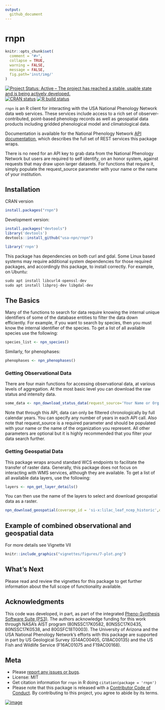 ```yaml
---
output:
  github_document
---
```


rnpn
========

```r
knitr::opts_chunk$set(
  comment = "#>",
  collapse = TRUE,
  warning = FALSE,
  message = FALSE,
  fig.path='inst/img/'
)
```

<!-- badges: start -->
[![Project Status: Active – The project has reached a stable, usable state and is being actively developed.](http://www.repostatus.org/badges/latest/active.svg)](https://www.repostatus.org/)
[![CRAN status](https://www.r-pkg.org/badges/version/rnpn)](https://CRAN.R-project.org/package=rnpn)
[![R build status](https://github.com/usa-npn/rnpn//workflows/R-CMD-check/badge.svg)](https://github.com/usa-npn/rnpn/actions)
<!-- badges: end -->



`rnpn` is an R client for interacting with the USA National Phenology Network data web services. These services include access to a rich set of observer-contributed, point-based phenology records as well as geospatial data products including gridded phenological model and climatological data.

Documentation is available for the National Phenology Network [API documentation](https://docs.google.com/document/d/1yNjupricKOAXn6tY1sI7-EwkcfwdGUZ7lxYv7fcPjO8/edit?hl=en_US), which describes the full set of REST services this package wraps.

There is no need for an API key to grab data from the National Phenology Network but users are required to self identify, on an honor system, against requests that may draw upon larger datasets. For functions that require it, simply populate the request_source parameter with your name or the name of your institution.


## Installation

CRAN version

```r
install.packages("rnpn")
```

Development version:

```r
install.packages("devtools")
library('devtools')
devtools::install_github("usa-npn/rnpn")
```

```r
library('rnpn')
```

This package has dependencies on both curl and gdal. Some Linux based systems may require additional system dependencies for those required packages, and accordingly this package, to install correctly. For example, on Ubuntu:

```r
sudo apt install libcurl4-openssl-dev
sudo apt install libproj-dev libgdal-dev
```


## The Basics

Many of the functions to search for data require knowing the internal unique identifiers of some of the database entities to filter the data down efficiently. For example, if you want to search by species, then you must know the internal identifier of the species. To get a list of all available species use the following:

```r
species_list <- npn_species()
```

Similarly, for phenophases:

```r
phenophases <- npn_phenophases()
```

### Getting Observational Data

There are four main functions for accessing observational data, at various levels of aggregation. At the most basic level you can download the raw status and intensity data.

```r
some_data <- npn_download_status_data(request_source='Your Name or Org Here',years=c(2015),species_id=c(35),states=c('AZ','IL'))
```

Note that through this API, data can only be filtered chronologically by full calendar years. You can specify any number of years in each API call. Also note that request_source is a required parameter and should be populated with your name or the name of the organization you represent.
All other parameters are optional but it is highly recommended that you filter your data search further.

### Getting Geospatial Data

This package wraps around standard WCS endpoints to facilitate the transfer of raster data. Generally, this package does not focus on interacting with WMS services, although they are available. To get a list of all available data layers, use the following:

```r
layers <- npn_get_layer_details()
```
You can then use the name of the layers to select and download geospatial data as a raster.

```r
npn_download_geospatial(coverage_id = 'si-x:lilac_leaf_ncep_historic',date='2016-12-31',format='geotiff',output_path='./six-test-raster.tiff')
```

## Example of combined observational and geospatial data
For more details see Vignette VII

```r
knitr::include_graphics("vignettes/figures/7-plot.png")
```

## What's Next

Please read and review the vignettes for this package to get further information about the full scope of functionality available.

## Acknowledgments

This code was developed, in part, as part of the integrated [Pheno-Synthesis Software Suite (PS3)](https://git.earthdata.nasa.gov/projects/APIS/repos/pheno-synthesis-software-suite/browse).  The authors acknowledge funding for this work through NASA's AIST program  (80NSSC17K0582, 80NSSC17K0435, 80NSSC17K0538, and 80GSFC18T0003). The University of Arizona and the USA National Phenology Network's efforts with this package are supported in part by US Geological Survey (G14AC00405, G18AC00135) and the US Fish and Wildlife Service (F16AC01075 and F19AC00168).


## Meta

* Please [report any issues or bugs](https://github.com/usa-npn/rnpn/issues).
* License: MIT
* Get citation information for `rnpn` in R doing `citation(package = 'rnpn')`
* Please note that this package is released with a [Contributor Code of Conduct](https://ropensci.org/code-of-conduct/). By contributing to this project, you agree to abide by its terms.

[![image](http://ropensci.org/public_images/github_footer.png)](https://ropensci.org/)

